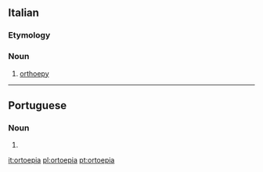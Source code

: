 ==Italian==

===Etymology===
{{prefix|orto||lang=it}}

===Noun===
{{it-noun|f}}

# [[orthoepy]]

----

==Portuguese==

===Noun===
{{pt-noun|f}}

# {{alternative form of|ortoépia|lang=pt}}

[[it:ortoepia]]
[[pl:ortoepia]]
[[pt:ortoepia]]